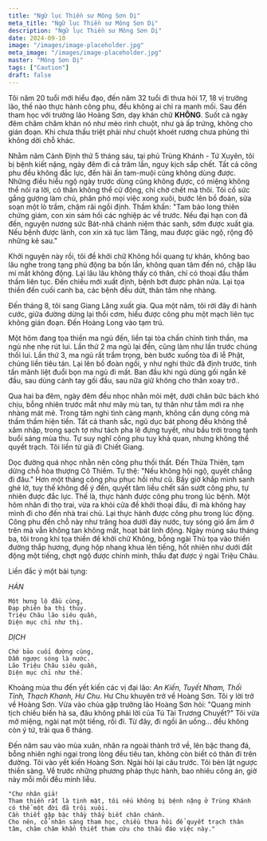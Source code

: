 ```yaml
---
title: "Ngữ lục Thiền sư Mông Sơn Dị"
meta_title: "Ngữ lục Thiền sư Mông Sơn Dị"
description: "Ngữ lục Thiền sư Mông Sơn Dị"
date: 2024-09-10
image: "/images/image-placeholder.jpg"
meta_image: "/images/image-placeholder.jpg"
master: "Mông Sơn Dị"
tags: ["Caution"]
draft: false
---
```


<Indent />Tôi năm 20 tuổi mới hiểu đạo, đến năm 32 tuổi đi thưa hỏi 17, 18 vị trưởng lão, thế nào thực hành công phu, đều không ai chỉ ra manh mối.
Sau đến tham học với trưởng lão Hoàng Sơn, dạy khán chữ **KHÔNG**.
Suốt cả ngày đêm chăm chăm khán nó như mèo rình chuột, như gà ấp trứng, không cho gián đoạn.
Khi chưa thấu triệt phải như chuột khoét rương chưa phủng thì không dời chỗ khác.

<Indent />Nhằm năm Cảnh Định thứ 5 tháng sáu, tại phủ Trùng Khánh - Tứ Xuyên, tôi bị bệnh kiết nặng, ngày đêm đi cả trăm lần, nguy kịch sắp chết.
Tất cả công phu đều không đắc lực, đến hải ấn tam-muội cũng không dùng được.
Những điều hiểu ngộ ngày trước dùng cũng không được, có miệng không thể nói ra lời, có thân không thể cử động, chỉ chờ chết mà thôi.
Tôi cố sức gắng gượng làm chủ, phân phó mọi việc xong xuôi, bước lên bồ đoàn, sửa soạn một lò trầm, chậm rãi ngồi định.
Thầm khấn: "Tam bảo long thiên chứng giám, con xin sám hối các nghiệp ác về trước.
Nếu đại hạn con đã đến, nguyện nương sức Bát-nhã chánh niệm thác sanh, sớm được xuất gia.
Nếu bệnh được lành, con xin xả tục làm Tăng, mau được giác ngộ, rộng độ những kẻ sau."

<Indent />Khởi nguyện này rồi, tôi đề khởi chữ Không hồi quang tự khán, không bao lâu nghe trong tạng phủ động ba bốn lần, không quan tâm đến nó, chặp lâu mí mắt không động.
Lại lâu lâu không thấy có thân, chỉ có thoại đầu thầm thầm liên tục. Đến chiều mới xuất định, bệnh bớt được phân nửa.
Lại tọa thiền đến cuối canh ba, các bệnh đều dứt, thân tâm nhẹ nhàng.

<Indent />Đến tháng 8, tôi sang Giang Lăng xuất gia.
Qua một năm, tôi rời đây đi hành cước, giữa đường dừng lại thổi cơm, hiểu được công phu một mạch liên tục không gián đoạn.
Đến Hoàng Long vào tạm trú.

<Indent />Một hôm đang tọa thiền ma ngủ đến, liền tại tòa chấn chỉnh tinh thần, ma ngủ nhẹ nhẹ rút lui.
Lần thứ 2 ma ngủ lại đến, cũng làm như lần trước chúng thối lui.
Lần thứ 3, ma ngủ rất trầm trọng, bèn bước xuống tòa đi lễ Phật, chúng liền tiêu tán.
Lại lên bồ đoàn ngồi, y như nghi thức đã định trước, tinh tấn mãnh liệt đuổi bọn ma ngủ đi mất.
Ban đầu khi ngủ dùng gối ngắn kê đầu, sau dùng cánh tay gối đầu, sau nữa giữ không cho thân xoay trở..

<Indent />Qua hai ba đêm, ngày đêm đều nhọc nhằn mỏi mệt, dưới chân bức bách khó chịu, bỗng nhiên trước mắt như mây mù tan, tự thân như tắm mới ra nhẹ nhàng mát mẻ.
Trong tâm nghi tình càng mạnh, không cần dụng công mà thầm thầm hiện tiền.
Tất cả thanh sắc, ngũ dục bát phong đều không thể xâm nhập, trong sạch tợ như tách pha lê đựng tuyết, như bầu trời trong tạnh buổi sáng mùa thu.
Tự suy nghĩ công phu tuy khả quan, nhưng không thể quyết trạch. Tôi liền từ giã đi Chiết Giang.

<Indent />Dọc đường quá nhọc nhằn nên công phu thối thất. Đến Thừa Thiên, tạm dừng chỗ hòa thượng Cô Thiềm.
Tự thệ: "Nếu không hội ngộ, quyết chẳng đi đâu." Hơn một tháng công phu phục hồi như cũ.
Bấy giờ khắp mình sanh ghẻ lở, tuy thế không để ý đến, quyết tâm liều chết sấn sướt công phu, tự nhiên được đắc lực. Thế là, thực hành được công phu trong lúc bệnh.
Một hôm nhân đi thọ trai, vừa ra khỏi cửa đề khởi thoại đầu, đi mà không hay mình đi cho đến nhà trai chủ. Lại thực hành được công phu trong lúc động.
Công phu đến chỗ này như trăng hoa dưới đáy nước, tuy sóng gió ầm ầm ở trên mà vẫn không tan không mất, hoạt bát linh động.
Ngày mùng sáu tháng ba, tôi trong khi tọa thiền đề khởi chữ Không, bỗng ngài Thủ tọa vào thiền đường thắp hương, đụng hộp nhang khua lên tiếng, hốt nhiên như dưới đất động một tiếng, chợt ngộ được chính mình, thấu đạt được ý ngài Triệu Châu.

Liền đắc ý một bài tụng:

*HÁN*
```
Một hưng lộ đầu cùng,
Đạp phiên ba thị thủy.
Triệu Châu lão siêu quần,
Diện mục chỉ như thị.
```

*DỊCH*
```
Chớ bảo cuối đường cùng,
Dẫm ngược sóng là nước.
Lão Triệu Châu siêu quần,
Diện mục chỉ như thế.
```

<Indent />Khoảng mùa thu đến yết kiến các vị đại lão: *An Kiến, Tuyết Nham, Thối Tỉnh, Thạch Khanh, Hư Chu*.
Hư Chu khuyên trở về Hoàng Sơn. Tôi y lời trở về Hoàng Sơn.
Vừa vào chùa gặp trưởng lão Hoàng Sơn hỏi: "Quang minh tịch chiếu biến hà sa, đâu không phải lời của Tú Tài Trương Chuyết?"
Tôi vừa mở miệng, ngài nạt một tiếng, rồi đi.
Từ đây, đi ngồi ăn uống... đều không còn ý tứ, trải qua 6 tháng.

Đến năm sau vào mùa xuân, nhân ra ngoài thành trở về, lên bậc thang đá, bỗng nhiên nghi ngại trong lòng đều tiêu tan, không còn biết có thân đi trên đường.
Tôi vào yết kiến Hoàng Sơn. Ngài hỏi lại câu trước. Tôi bèn lật ngược thiền sàng. Về trước những phương pháp thực hành, bao nhiêu công án, giờ này mỗi mỗi đều minh liễu.
```
"Chư nhân giả!
Tham thiền rất là tinh mật, tôi nếu không bị bệnh nặng ở Trùng Khánh có thể một đời đã trôi xuôi.
Cần thiết gặp bậc thầy thấy biết chân chánh.
Cho nên, cổ nhân sáng tham học, chiều thưa hỏi để quyết trạch thân tâm, chăm chăm khẩn thiết tham cứu cho thấu đáo việc này."
```
